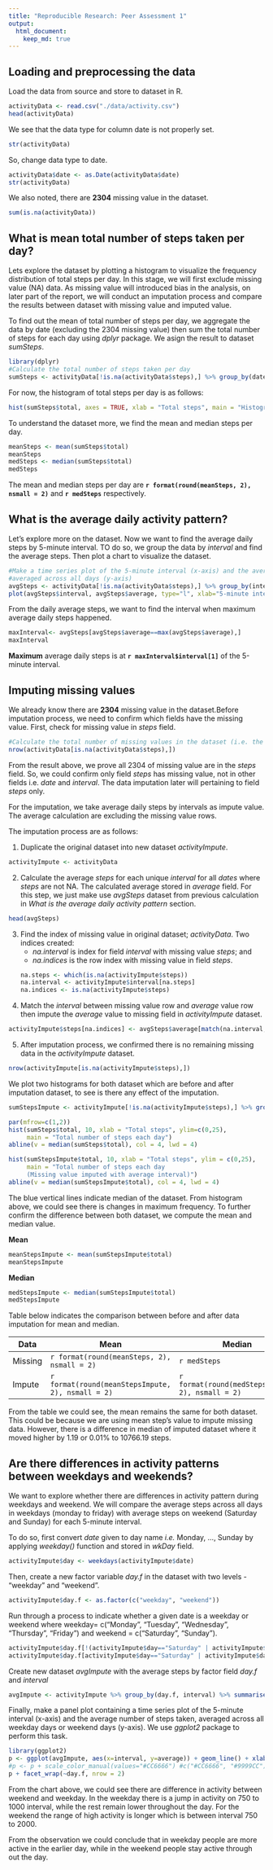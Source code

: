 ```yaml
---
title: "Reproducible Research: Peer Assessment 1"
output: 
  html_document:
    keep_md: true
---
```



## Loading and preprocessing the data
Load the data from source and store to dataset in R.  
```r
activityData <- read.csv("./data/activity.csv")
head(activityData)

```
We see that the data type for column date is not properly set.  
```r
str(activityData)
```

So, change data type to date.
```r
activityData$date <- as.Date(activityData$date)
str(activityData)
```

We also noted, there are **2304** missing value in the dataset.

```r
sum(is.na(activityData))
```

## What is mean total number of steps taken per day?
Lets explore the dataset by plotting a histogram to visualize the frequency distribution of total steps per day. In this stage, we will first exclude missing value (NA) data. As missing value will introduced bias in the analysis, on later part of the report, we will conduct an imputation process and compare the results between dataset with missing value and imputed value.

To find out the mean of total number of steps per day, we aggregate the data by date (excluding the 2304 missing value) then sum the total number of steps for each day using *dplyr* package.  We asign the result to dataset *sumSteps*. 

```r
library(dplyr)
#Calculate the total number of steps taken per day
sumSteps <- activityData[!is.na(activityData$steps),] %>% group_by(date) %>% summarise(total = sum(steps))
```

For now, the histogram of total steps per day is as follows:
```r
hist(sumSteps$total, axes = TRUE, xlab = "Total steps", main = "Histogram of total number of steps each day")
```

To understand the dataset more, we find the mean and median steps per day.
```r
meanSteps <- mean(sumSteps$total)
meanSteps
medSteps <- median(sumSteps$total)
medSteps
```

The mean and median steps per day are **`r format(round(meanSteps, 2), nsmall = 2)`** and **`r medSteps`** respectively.

## What is the average daily activity pattern?
Let's explore more on the dataset.  Now we want to find the average daily steps by 5-minute interval.  TO do so, we group the data by *interval* and find the average steps.  Then plot a chart to visualize the dataset.
```r
#Make a time series plot of the 5-minute interval (x-axis) and the average number of steps taken, 
#averaged across all days (y-axis)
avgSteps <- activityData[!is.na(activityData$steps),] %>% group_by(interval) %>% summarise(average = mean(steps))
plot(avgSteps$interval, avgSteps$average, type="l", xlab="5-minute interval", ylab="Average steps")
```

From the daily average steps, we want to find the interval when maximum average daily steps happened.
```r
maxInterval<- avgSteps[avgSteps$average==max(avgSteps$average),]
maxInterval
```
**Maximum** average daily steps is at **`r maxInterval$interval[1] `** of the 5-minute interval.

## Imputing missing values

We already know there are **2304** missing value in the dataset.Before imputation process, we need to confirm which fields have the missing value. First, check for missing value in *steps* field.  
```r
#Calculate the total number of missing values in the dataset (i.e. the total number of rows with NAs)
nrow(activityData[is.na(activityData$steps),])
```
From the result above, we prove all 2304 of missing value are in the *steps* field.  So, we could confirm only field *steps* has missing value, not in other fields i.e. *date* and *interval*.  The data imputation later will pertaining to field *steps* only.

For the imputation, we take average daily steps by intervals as impute value. The average calculation are excluding the missing value rows. 

The imputation process are as follows:

1. Duplicate the original dataset into new dataset *activityImpute*.
```r
activityImpute <- activityData
```

2.  Calculate the average *steps* for each unique *interval* for all *dates* where *steps* are not NA.  The calculated average stored in *average* field.  For this step, we just make use *avgSteps* dataset from previous calculation in *What is the average daily activity pattern* section.
```r
head(avgSteps)
```

3.  Find the index of missing value in original dataset; *activityData*. Two indices created:
    + *na.interval* is index for field *interval* with missing value *steps*; and
    + *na.indices* is the row index with missing value in field *steps*.
```r
na.steps <- which(is.na(activityImpute$steps))
na.interval <- activityImpute$interval[na.steps]
na.indices <- is.na(activityImpute$steps)
```

4.  Match the *interval* between missing value row and *average* value row then impute the *average* value to missing field in *activityImpute* dataset.
```r
activityImpute$steps[na.indices] <- avgSteps$average[match(na.interval, avgSteps$interval)]
```

5. After imputation process, we confirmed there is no remaining missing data in the *activityImpute* dataset.
```r
nrow(activityImpute[is.na(activityImpute$steps),])
```

We plot two histograms for both dataset which are before and after imputation dataset, to see is there any effect of the imputation.   
```r
sumStepsImpute <- activityImpute[!is.na(activityImpute$steps),] %>% group_by(date) %>% summarise(total = sum(steps))
```

```r
par(mfrow=c(1,2))
hist(sumSteps$total, 10, xlab = "Total steps", ylim=c(0,25), 
     main = "Total number of steps each day")
abline(v = median(sumSteps$total), col = 4, lwd = 4)

hist(sumStepsImpute$total, 10, xlab = "Total steps", ylim = c(0,25),
     main = "Total number of steps each day
     (Missing value imputed with average interval)")
abline(v = median(sumStepsImpute$total), col = 4, lwd = 4)

```

The blue vertical lines indicate median of the dataset.  From histogram above, we could see there is changes in maximum frequency.  To further confirm the difference between both dataset, we compute the mean and median value. 

**Mean**
```r
meanStepsImpute <- mean(sumStepsImpute$total)
meanStepsImpute
```

**Median**
```r
medStepsImpute <- median(sumStepsImpute$total)
medStepsImpute
```

Table below indicates the comparison between before and after data imputation for mean and median.

Data    | Mean                                             | Median
--------|--------------------------------------------------|-----------
Missing |`r format(round(meanSteps, 2), nsmall = 2)`       |`r medSteps`
Impute  |`r format(round(meanStepsImpute, 2), nsmall = 2)` |`r format(round(medStepsImpute, 2), nsmall = 2)`

From the table we could see, the mean remains the same for both dataset.  This could be because we are using mean step's value to impute missing data.  However, there is a difference in median of imputed dataset where it moved higher by 1.19 or 0.01% to 10766.19 steps.

## Are there differences in activity patterns between weekdays and weekends?
We want to explore whether there are differences in activity pattern during weekdays and weekend.  We will compare the average steps across all days in weekdays (monday to friday) with average steps on weekend (Saturday and Sunday) for each 5-minute interval.  

To do so, first convert *date* given to day name *i.e.* Monday, ..., Sunday by applying *weekday()* function and stored in *wkDay* field.  
```r
activityImpute$day <- weekdays(activityImpute$date)
```

Then, create a new factor variable *day.f* in the dataset with two levels - "weekday" and "weekend".
```r
activityImpute$day.f <- as.factor(c("weekday", "weekend"))
```

Run through a process to indicate whether a given date is a weekday or weekend where
weekday= c("Monday", "Tuesday", "Wednesday", "Thursday", "Friday") and weekend = c("Saturday", "Sunday").
```r
activityImpute$day.f[!(activityImpute$day=="Saturday" | activityImpute$day=="Sunday")] <- factor("weekday")
activityImpute$day.f[activityImpute$day=="Saturday" | activityImpute$day=="Sunday"] <- factor("weekend")
```

Create new dataset *avgImpute* with the average steps by factor field *day.f* and *interval*   
```r
avgImpute <- activityImpute %>% group_by(day.f, interval) %>% summarise(average = mean(steps))
```

Finally, make a panel plot containing a time series plot of the 5-minute interval (x-axis) and the average number of steps taken, averaged across all weekday days or weekend days (y-axis).  We use *ggplot2* package to perform this task.

```r
library(ggplot2)
p <- ggplot(avgImpute, aes(x=interval, y=average)) + geom_line() + xlab("Interval") + ylab("Number of steps")
#p <- p + scale_color_manual(values="#CC6666") #c("#CC6666", "#9999CC"))
p + facet_wrap(~day.f, nrow = 2)
```

From the chart above, we could see there are difference in activity between weekend and weekday.  In the weekday there is a jump in activity on 750 to 1000 interval, while the rest remain lower throughout the day. For the weekend the range of high activity is longer which is between interval 750 to 2000.  

From the observation we could conclude that in weekday people are more active in the earlier day, while in the weekend people stay active through out the day.